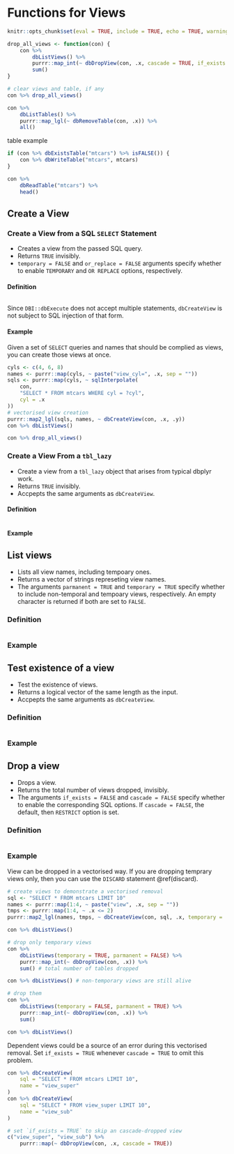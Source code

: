 # Functions for Views

```r
knitr::opts_chunk$set(eval = TRUE, include = TRUE, echo = TRUE, warning = FALSE, collapse = TRUE)
```

```r
drop_all_views <- function(con) {
    con %>%
        dbListViews() %>%
        purrr::map_int(~ dbDropView(con, .x, cascade = TRUE, if_exists = TRUE)) %>%
        sum()
}
```

```r
# clear views and table, if any
con %>% drop_all_views()

con %>%
    dbListTables() %>%
    purrr::map_lgl(~ dbRemoveTable(con, .x)) %>%
    all()
```

table example

```r
if (con %>% dbExistsTable("mtcars") %>% isFALSE()) {
    con %>% dbWriteTable("mtcars", mtcars)
}

con %>%
    dbReadTable("mtcars") %>%
    head()
```

## Create a View

### Create a View from a SQL `SELECT` Statement

- Creates a view from the passed SQL query.
- Returns `TRUE` invisibly.
- `temporary = FALSE` and `or_replace = FALSE` arguments specify whether to enable `TEMPORARY` and `OR REPLACE` options, respectively. 

#### Definition

```r
```

Since `DBI::dbExecute` does not accept multiple statements, `dbCreateView` is not subject to SQL injection of that form.

#### Example

Given a set of `SELECT` queries and names that should be complied as views, you can create those views at once.

```r
cyls <- c(4, 6, 8)
names <- purrr::map(cyls, ~ paste("view_cyl=", .x, sep = ""))
sqls <- purrr::map(cyls, ~ sqlInterpolate(
    con,
    "SELECT * FROM mtcars WHERE cyl = ?cyl",
    cyl = .x
))
# vectorised view creation
purrr::map2_lgl(sqls, names, ~ dbCreateView(con, .x, .y))
con %>% dbListViews()
```

```r
con %>% drop_all_views()
```

### Create a View From a `tbl_lazy`

- Create a view from a `tbl_lazy` object that arises from typical dbplyr work.
- Returns `TRUE` invisibly.
- Accpepts the same arguments as `dbCreateView`.

#### Definition

```r
```

#### Example

## List views

- Lists all view names, including tempoary ones.
- Returns a vector of strings represeting view names.
- The arguments `parmanent = TRUE` and `temporary = TRUE` specify whether to include non-temporal and tempoary views, respectively. An empty character is returned if both are set to `FALSE`.

### Definition
```r
```

### Example

## Test existence of a view

- Test the existence of views.
- Returns a logical vector of the same length as the input.
- Accpepts the same arguments as `dbCreateView`.

### Definition

```r
```

### Example

## Drop a view {#drop}

- Drops a view.
- Returns the total number of views dropped, invisibly.
- The arguments `if_exists = FALSE` and `cascade = FALSE` specify whether to enable the corresponding SQL options. If `cascade = FALSE`, the default, then `RESTRICT` option is set.

### Definition

```r
```

### Example

View can be dropped in a vectorised way. If you are dropping temprary views only, then you can use the `DISCARD` statement \@ref(discard).

```r
# create views to demonstrate a vectorised removal
sql <- "SELECT * FROM mtcars LIMIT 10"
names <- purrr::map(1:4, ~ paste("view", .x, sep = ""))
tmps <- purrr::map(1:4, ~ .x <= 2)
purrr::map2_lgl(names, tmps, ~ dbCreateView(con, sql, .x, temporary = .y)) %>% invisible() # discard output

con %>% dbListViews()

# drop only temporary views
con %>%
    dbListViews(temporary = TRUE, parmanent = FALSE) %>%
    purrr::map_int(~ dbDropView(con, .x)) %>%
    sum() # total number of tables dropped

con %>% dbListViews() # non-temporary views are still alive

# drop them
con %>%
    dbListViews(temporary = FALSE, parmanent = TRUE) %>%
    purrr::map_int(~ dbDropView(con, .x)) %>%
    sum()

con %>% dbListViews()
```

Dependent views could be a source of an error during this vectorised removal. Set `if_exists = TRUE` whenever `cascade = TRUE` to omit this problem.

```r
con %>% dbCreateView(
    sql = "SELECT * FROM mtcars LIMIT 10",
    name = "view_super"
)
con %>% dbCreateView(
    sql = "SELECT * FROM view_super LIMIT 10",
    name = "view_sub"
)

# set `if_exists = TRUE` to skip an cascade-dropped view
c("view_super", "view_sub") %>%
    purrr::map(~ dbDropView(con, .x, cascade = TRUE))
```

